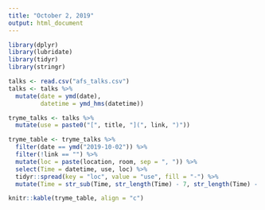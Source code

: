 ---
title: "October 2, 2019"
output: html_document
---

```{r, echo = FALSE, message = FALSE, warning = FALSE}
library(dplyr)
library(lubridate)
library(tidyr)
library(stringr)

talks <- read.csv("afs_talks.csv")
talks <- talks %>%
  mutate(date = ymd(date),
         datetime = ymd_hms(datetime))

tryme_talks <- talks %>%
  mutate(use = paste0("[", title, "](", link, ")"))

tryme_table <- tryme_talks %>%
  filter(date == ymd("2019-10-02")) %>%
  filter(!link == "") %>%
  mutate(loc = paste(location, room, sep = ", ")) %>%
  select(Time = datetime, use, loc) %>%
  tidyr::spread(key = "loc", value = "use", fill = "-") %>%
  mutate(Time = str_sub(Time, str_length(Time) - 7, str_length(Time) - 3))

knitr::kable(tryme_table, align = "c")
```
